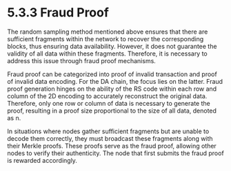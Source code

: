 # 5.3.3 Fraud Proof

The random sampling method mentioned above ensures that there are sufficient fragments within the network to recover the corresponding blocks, thus ensuring data availability. However, it does not guarantee the validity of all data within these fragments. Therefore, it is necessary to address this issue through fraud proof mechanisms.

Fraud proof can be categorized into proof of invalid transaction and proof of invalid data encoding. For the DA chain, the focus lies on the latter. Fraud proof generation hinges on the ability of the RS code within each row and column of the 2D encoding to accurately reconstruct the original data. Therefore, only one row or column of data is necessary to generate the proof, resulting in a proof size proportional to the size of all data, denoted as n.

In situations where nodes gather sufficient fragments but are unable to decode them correctly, they must broadcast these fragments along with their Merkle proofs. These proofs serve as the fraud proof, allowing other nodes to verify their authenticity. The node that first submits the fraud proof is rewarded accordingly.
